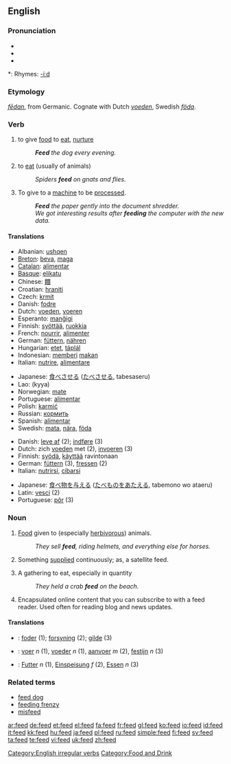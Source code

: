 {{wikipedia|dab=feed}}
==English==

===Pronunciation===
* {{SAMPA|/'fid/}}
* {{IPA|/'fid/}}
* {{audio|en-us-feed.ogg|Audio (US)}}

*: Rhymes: [[Rhymes:English:-iːd|-iːd]]

===Etymology===
{{OE.}} ''[[fedan|fēdan]]'', from Germanic.  Cognate with Dutch ''[[voeden]]'', Swedish ''[[föda]]''.

===Verb===
{{en-verb|feeds|feeding|fed}}

# {{transitive}} to give [[food]] to [[eat]], [[nurture]]
#: '''''Feed''' the dog every evening.''
# {{intransitive}} to [[eat]] (usually of animals)
#: ''Spiders '''feed''' on gnats and flies.''
# {{transitive}} To give to a [[machine]] to be [[process]]ed.
#: '''''Feed''' the paper gently into the document shredder.''
#: ''We got interesting results after '''feeding''' the computer with the new data.''

====Translations====
{{trans-top|to give food to eat}}
* Albanian: [[ushqen]]
* [[Breton]]: [[beva]], [[maga]]
* [[Catalan]]: [[alimentar]]
* [[Basque]]: [[elikatu]]
* Chinese: [[餵]]
* Croatian: [[hraniti]]
* Czech: [[krmit]]
* Danish: [[fodre]]
* Dutch: [[voeden]], [[voeren]]
* Esperanto: [[manĝigi]]
* Finnish: [[syöttää]], [[ruokkia]]
* French: [[nourrir]], [[alimenter]]
* German: [[füttern]], [[nähren]]
* Hungarian: [[etet]], [[táplál]]
* Indonesian: [[beri|memberi]] [[makan]]
* Italian: [[nutrire]], [[alimentare]]
{{trans-mid}}
* Japanese: [[食べさせる]] ([[たべさせる]], tabesaseru)
* Lao: {{LOchar|[[ເກືອ]]}} (kyya)
* Norwegian: [[mate#Norwegian|mate]]
* Portuguese: [[alimentar#Portuguese|alimentar]]
* Polish: [[karmić]]
* Russian: [[кормить]]
* Spanish: [[alimentar#Spanish|alimentar]]
* Swedish: [[mata]], [[nära]], [[föda]]
{{trans-bottom}}

{{trans-top|to eat}}
* Danish: [[leve af]] (2); [[indføre]] (3)
* Dutch: zich [[voeden]] met (2), [[invoeren]] (3)
* Finnish: [[syödä]], [[käyttää]] ravintonaan
* German: [[füttern]] (3), [[fressen]] (2)
* Italian: [[nutrirsi]], [[cibarsi]]
{{trans-mid}}
* Japanese: [[食べ物]]を[[与える]] ([[たべもの]]を[[あたえる]], tabemono wo ataeru)
* Latin: [[vesci]] (2)
* Portuguese: [[pôr]] (3)
{{trans-bottom}}

===Noun===
{{en-noun|s|-}}

# {{uncountable}} [[food|Food]] given to (especially [[herbivor]]ous) animals.
#: ''They sell '''feed''', riding helmets, and everything else for horses.''
# Something [[supply|supplied]] continuously; as, a satellite feed.
# {{countable}} A gathering to eat, especially in quantity
#: ''They held a crab '''feed''' on the beach.''
# Encapsulated online content that you can subscribe to with a feed reader. Used often for reading blog and news updates.

====Translations====
{{trans-top|food given to (especially herbivorous) animals}}
{{trans-mid}}
{{trans-bottom}}

{{trans-top|something supplied continuously; as, a satellite feed}}
{{trans-mid}}
{{trans-bottom}}

{{trans-top|a gathering to eat, especially in quantity}}
{{trans-mid}}
{{trans-bottom}}

{{trans-top|encapsulated online content that you can subscribe to with a feed reader}}
{{trans-mid}}
{{trans-bottom}}

{{checktrans-top}}
* {{ttbc|Danish}}: [[foder]] (1); [[forsyning]] (2); [[gilde]] (3)
* {{ttbc|Dutch}}: [[voer]] ''n'' (1), [[voeder]] ''n'' (1), [[aanvoer]] ''m'' (2), [[festijn]] ''n'' (3)
* {{ttbc|German}}: [[Futter]] ''n'' (1), [[Einspeisung]] ''f'' (2), [[Essen]] ''n'' (3)
{{checktrans-bottom}}

===Related terms===
* [[feed dog]]
* [[feeding frenzy]]
* [[misfeed]]

[[Category:English irregular verbs]]
[[Category:Food and Drink]]

[[ar:feed]]
[[de:feed]]
[[et:feed]]
[[el:feed]]
[[fa:feed]]
[[fr:feed]]
[[gl:feed]]
[[ko:feed]]
[[io:feed]]
[[id:feed]]
[[it:feed]]
[[kk:feed]]
[[hu:feed]]
[[ja:feed]]
[[pl:feed]]
[[ru:feed]]
[[simple:feed]]
[[fi:feed]]
[[sv:feed]]
[[ta:feed]]
[[te:feed]]
[[vi:feed]]
[[uk:feed]]
[[zh:feed]]